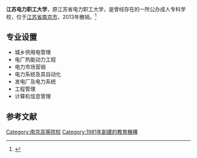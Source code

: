 {{高校
| name = 江苏电力职工大学
| image =
| logo =
| motto =
| rector =
| type = 公办
| established =1981年
| closed=2013年
| location = [[中华人民共和国|中华人民共和国]][[江苏省|江苏省]][[南京市|南京市]]
| students =
| staff =
| campus =
| address =南京市北京西路74号
| telephone =
| area =
| sports =
| website =
}}
'''江苏电力职工大学'''，原江苏省电力职工大学，是曾经存在的一所公办成人专科学校，位于[[江苏省|江苏省]][[南京市|南京市]]，2013年撤销。<ref>{{Cite web |url=http://www.rvedu.com/daxue/2512.html |title=江苏电力职工大学基本情况 |access-date=2010-10-25 |archive-date=2012-10-28 |archive-url=https://web.archive.org/web/20121028230648/http://www.rvedu.com/daxue/2512.html |dead-url=yes }}</ref>

== 专业设置 ==
* 城乡供用电管理
* 电厂热能动力工程
* 电力市场营销
* 电力系统及其自动化
* 发电厂及电力系统
* 工程管理
* 计算机信息管理
== 参考文献 ==
{{reflist}}
{{Univ-stub}}
{{江苏高等院校}}
[[Category:南京高等院校|Category:南京高等院校]]
[[Category:1981年創建的教育機構|Category:1981年創建的教育機構]]